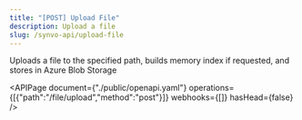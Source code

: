 ```yaml
---
title: "[POST] Upload File"
description: Upload a file
slug: /synvo-api/upload-file
---
```



Uploads a file to the specified path, builds memory index if requested, and stores in Azure Blob Storage

<APIPage document={"./public/openapi.yaml"} operations={[{"path":"/file/upload","method":"post"}]} webhooks={[]} hasHead={false} />
